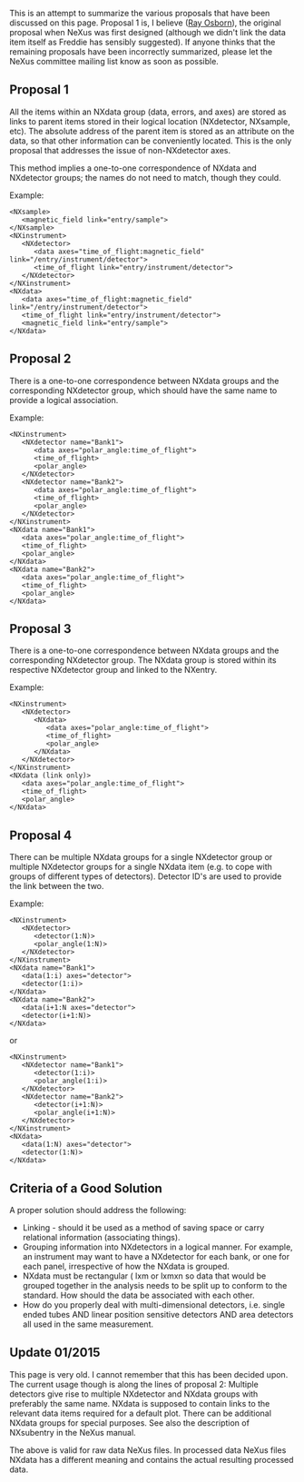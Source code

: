 This is an attempt to summarize the various proposals that have been discussed on this page. Proposal 1 is, I believe ([[User:Ray Osborn|Ray Osborn]]), the original proposal when NeXus was first designed (although we didn't link the data item itself as Freddie has sensibly suggested). If anyone thinks that the remaining proposals have been incorrectly summarized, please let the NeXus committee mailing list know as soon as possible.

==Proposal 1==

All the items within an NXdata group (data, errors, and axes) are stored as links to parent items stored in their logical location (NXdetector, NXsample, etc). The absolute address of the parent item is stored as an attribute on the data, so that other information can be conveniently located. This is the only proposal that addresses the issue of non-NXdetector axes.

This method implies a one-to-one correspondence of NXdata and NXdetector groups; the names do not need to match, though they could.

Example:
<pre>
<NXsample>
   <magnetic_field link="entry/sample">
</NXsample>
<NXinstrument>
   <NXdetector>
      <data axes="time_of_flight:magnetic_field" link="/entry/instrument/detector">
      <time_of_flight link="entry/instrument/detector">
   </NXdetector>
</NXinstrument>
<NXdata>
   <data axes="time_of_flight:magnetic_field" link="/entry/instrument/detector">
   <time_of_flight link="entry/instrument/detector">
   <magnetic_field link="entry/sample">
</NXdata>
</pre>

==Proposal 2==

There is a one-to-one correspondence between NXdata groups and the corresponding NXdetector group, which should have the same name to provide a logical association.

Example:
<pre>
<NXinstrument>
   <NXdetector name="Bank1">
      <data axes="polar_angle:time_of_flight">
      <time_of_flight>
      <polar_angle>
   </NXdetector>
   <NXdetector name="Bank2">
      <data axes="polar_angle:time_of_flight">
      <time_of_flight>
      <polar_angle>
   </NXdetector>
</NXinstrument>
<NXdata name="Bank1">
   <data axes="polar_angle:time_of_flight">
   <time_of_flight>
   <polar_angle>
</NXdata>
<NXdata name="Bank2">
   <data axes="polar_angle:time_of_flight">
   <time_of_flight>
   <polar_angle>
</NXdata>
</pre>

==Proposal 3==

There is a one-to-one correspondence between NXdata groups and the corresponding NXdetector group. The NXdata group is stored within its respective NXdetector group and linked to the NXentry.

Example:
<pre>
<NXinstrument>
   <NXdetector>
      <NXdata>
         <data axes="polar_angle:time_of_flight">
         <time_of_flight>
         <polar_angle>
      </NXdata>
   </NXdetector>
</NXinstrument>
<NXdata (link only)>
   <data axes="polar_angle:time_of_flight">
   <time_of_flight>
   <polar_angle>
</NXdata>
</pre>

==Proposal 4==

There can be multiple NXdata groups for a single NXdetector group or multiple NXdetector groups for a single NXdata item (e.g. to cope with groups of different types of detectors). Detector ID's are used to provide the link between the two.

Example:
<pre>
<NXinstrument>
   <NXdetector>
      <detector(1:N)>
      <polar_angle(1:N)>
   </NXdetector>
</NXinstrument>
<NXdata name="Bank1">
   <data(1:i) axes="detector">
   <detector(1:i)>
</NXdata>
<NXdata name="Bank2">
   <data(i+1:N axes="detector">
   <detector(i+1:N)>
</NXdata>
</pre>

or
<pre>
<NXinstrument>
   <NXdetector name="Bank1">
      <detector(1:i)>
      <polar_angle(1:i)>
   </NXdetector>
   <NXdetector name="Bank2">
      <detector(i+1:N)>
      <polar_angle(i+1:N)>
   </NXdetector>
</NXinstrument>
<NXdata>
   <data(1:N) axes="detector">
   <detector(1:N)>
</NXdata>
</pre>

==Criteria of a Good Solution==
A proper solution should address the following:
*Linking - should it be used as a method of saving space or carry relational information (associating things).
*Grouping information into NXdetectors in a logical manner. For example, an instrument may want to have a NXdetector for each bank, or one for each panel, irrespective of how the NXdata is grouped.
*NXdata must be rectangular ( lxm or lxmxn so data that would be grouped together in the analysis needs to be split up to conform to the standard. How should the data be associated with each other.
*How do you properly deal with multi-dimensional detectors, i.e. single ended tubes AND linear position sensitive detectors AND area detectors all used in the same measurement.


== Update 01/2015 ==

This page is very old. I cannot remember that this has been decided upon. The current usage though is along the lines of 
proposal 2: Multiple detectors give rise to multiple NXdetector and NXdata groups with preferably the same name. NXdata is 
supposed to contain links to the relevant data items required for  a default plot. There can be additional NXdata groups for 
special purposes. See also the description of NXsubentry in the NeXus manual. 

The above is valid for raw data NeXus files. In processed data NeXus files NXdata has a different meaning and contains the actual 
resulting processed data.